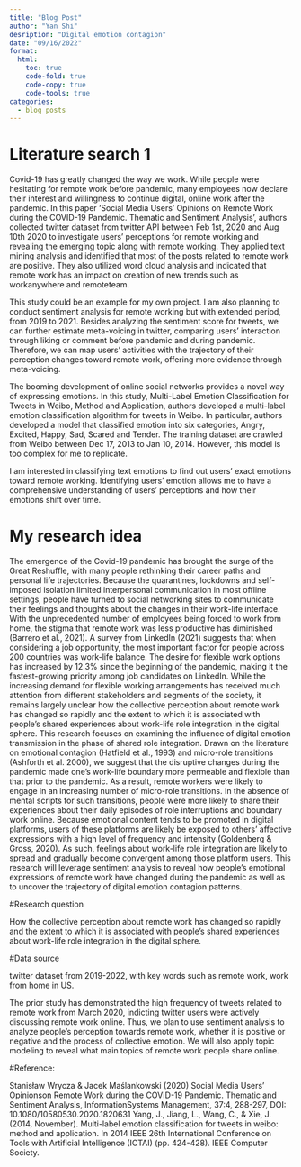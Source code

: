 ```yaml
---
title: "Blog Post"
author: "Yan Shi"
desription: "Digital emotion contagion"
date: "09/16/2022"
format:
  html:
    toc: true
    code-fold: true
    code-copy: true
    code-tools: true
categories:
  - blog posts
---
```


# Literature search 1

Covid-19 has greatly changed the way we work. While people were hesitating for remote work before pandemic, many employees now declare their interest and willingness to continue digital, online work after the pandemic. In this paper ‘Social Media Users’ Opinions on Remote Work during the COVID-19 Pandemic. Thematic and Sentiment Analysis’, authors collected twitter dataset from twitter API between Feb 1st, 2020 and Aug 10th 2020 to investigate users’ perceptions for remote working and revealing the emerging topic along with remote working. They applied text mining analysis and identified that most of the posts related to remote work are positive. They also utilized word cloud analysis and indicated that remote work has an impact on creation of new trends such as workanywhere and remoteteam. 

This study could be an example for my own project. I am also planning to conduct sentiment analysis for remote working but with extended period, from 2019 to 2021. Besides analyzing the sentiment score for tweets, we can further estimate meta-voicing in twitter, comparing users’ interaction through liking or comment before pandemic and during pandemic. Therefore, we can map users’ activities with the trajectory of their perception changes toward remote work, offering more evidence through meta-voicing.

The booming development of online social networks provides a novel way of expressing emotions. In this study, Multi-Label Emotion Classification for Tweets in Weibo, Method and Application, authors developed a multi-label emotion classification algorithm for tweets in Weibo. In particular, authors developed a model that classified emotion into six categories, Angry, Excited, Happy, Sad, Scared and Tender. The training dataset are crawled from Weibo between Dec 17, 2013 to Jan 10, 2014. However, this model is too complex for me to replicate. 

I am interested in classifying text emotions to find out users’ exact emotions toward remote working. Identifying users’ emotion allows me to have a comprehensive understanding of users’ perceptions and how their emotions shift over time.

# My research idea

The emergence of the Covid-19 pandemic has brought the surge of the Great Reshuffle, with many people rethinking their career paths and personal life trajectories. Because the quarantines, lockdowns and self-imposed isolation limited interpersonal communication in most offline settings, people have turned to social networking sites to communicate their feelings and thoughts about the changes in their work-life interface. With the unprecedented number of employees being forced to work from home, the stigma that remote work was less productive has diminished (Barrero et al., 2021). A survey from LinkedIn (2021) suggests that when considering a job opportunity, the most important factor for people across 200 countries was work-life balance. The desire for flexible work options has increased by 12.3% since the beginning of the pandemic, making it the fastest-growing priority among job candidates on LinkedIn. While the increasing demand for flexible working arrangements has received much attention from different stakeholders and segments of the society, it remains largely unclear how the collective perception about remote work has changed so rapidly and the extent to which it is associated with people’s shared experiences about work-life role integration in the digital sphere. This research focuses on examining the influence of digital emotion transmission in the phase of shared role integration. Drawn on the literature on emotional contagion (Hatfield et al., 1993) and micro-role transitions (Ashforth et al. 2000), we suggest that the disruptive changes during the pandemic made one’s work-life boundary more permeable and flexible than that prior to the pandemic. As a result, remote workers were likely to engage in an increasing number of micro-role transitions. In the absence of mental scripts for such transitions, people were more likely to share their experiences about their daily episodes of role interruptions and boundary work online. Because emotional content tends to be promoted in digital platforms, users of these platforms are likely be exposed to others’ affective expressions with a high level of frequency and intensity (Goldenberg & Gross, 2020). As such, feelings about work-life role integration are likely to spread and gradually become convergent among those platform users. This research will leverage sentiment analysis to reveal how people’s emotional expressions of remote work have changed during the pandemic as well as to uncover the trajectory of digital emotion contagion patterns. 

#Research question

How the collective perception about remote work has changed so rapidly and the extent to which it is associated with people’s shared experiences about work-life role integration in the digital sphere.

#Data source

twitter dataset from 2019-2022, with key words such as remote work, work from home in US.

The prior study has demonstrated the high frequency of tweets related to remote work from March 2020, indicting twitter users were actively discussing remote work online. Thus, we plan to use sentiment analysis to analyze people’s perception towards remote work, whether it is positive or negative and the process of collective emotion. We will also apply topic modeling to reveal what main topics of remote work people share online.

#Reference:

Stanisław Wrycza & Jacek Maślankowski (2020) Social Media Users’ Opinionson Remote Work during the COVID-19 Pandemic. Thematic and Sentiment Analysis, InformationSystems Management, 37:4, 288-297, DOI: 10.1080/10580530.2020.1820631
Yang, J., Jiang, L., Wang, C., & Xie, J. (2014, November). Multi-label emotion classification for tweets in weibo: method and application. In 2014 IEEE 26th International Conference on Tools with Artificial Intelligence (ICTAI) (pp. 424-428). IEEE Computer Society.
